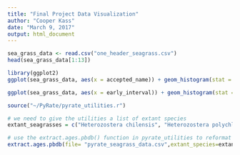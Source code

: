 ```yaml
---
title: "Final Project Data Visualization"
author: "Cooper Kass"
date: "March 9, 2017"
output: html_document
---
```


```r
sea_grass_data <- read.csv("one_header_seagrass.csv")
head(sea_grass_data[1:13])
```
```r
library(ggplot2)
ggplot(sea_grass_data, aes(x = accepted_name)) + geom_histogram(stat = "count", color = "blue") + facet_wrap(~accepted_name, nrow = 4)
```
```r
ggplot(sea_grass_data, aes(x = early_interval)) + geom_histogram(stat = "count", color = "red") + facet_wrap(~early_interval, nrow = 4)
```
```r
source("~/PyRate/pyrate_utilities.r")

# we need to give the utilities a list of extant species
extant_seagrasses = c("Heterozostera chilensis", "Heterozostera polychlamys", "Heterozostera nigricaulis", "Heterozostera tasmanica")

# use the extract.ages.pbdb() function in pyrate_utilities to reformat our dataset...
extract.ages.pbdb(file= "pyrate_seagrass_data.csv",extant_species=extant_seagrasses)
```
